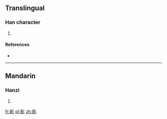 {{also|彲}}
==Translingual==

===Han character===
{{Han char|rn=59|rad=彡|as=07|sn=10|four=|canj=一月竹竹竹 (MBHHH), X一月竹竹 (XMBHH)|ids=⿰[[丽]][[彡]]}}

# {{defn|Han|sort=彡07}}

====References====
* {{Han ref|kx=0363.171|hdz=20854.101|uh=5F68|ud=24424}}

----

==Mandarin==

===Hanzi===
{{cmn-hanzi|pin=[[chī]] ([[chi1]])|wg=ch'ih<sup>1</sup>}}

# {{defn|lang=cmn|sort=彡07}}

[[fr:彨]]
[[pl:彨]]
[[zh:彨]]